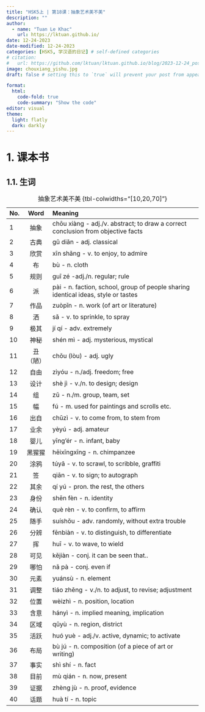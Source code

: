 ---
title: "HSK5上 | 第18课：抽象艺术美不美"
description: ""
author:
  - name: "Tuan Le Khac"
    url: https://lktuan.github.io/
date: 12-24-2023
date-modified: 12-24-2023
categories: [HSK5, 学汉语的日记] # self-defined categories
# citation: 
#   url: https://github.com/lktuan/lktuan.github.io/blog/2023-12-24_post/
image: chouxiang_yishu.jpg
draft: false # setting this to `true` will prevent your post from appearing on your listing page until you're ready!

format: 
  html: 
    code-fold: true
    code-summary: "Show the code"
editor: visual
theme:
  light: flatly
  dark: darkly
---

# 1. 课本书

## 1.1. 生词

| No. |   Word   | Meaning                                              |
|:----|:--------:|:-----------------------------------------------------|
|1|抽象|chōu xiàng - adj./v. abstract; to draw a correct conclusion from objective facts|
|2|古典|gǔ diǎn - adj. classical|
|3|欣赏|xīn shǎng - v. to enjoy, to admire|
|4|布|bù - n. cloth|
|5|规则|guī zé -adj./n. regular; rule|
|6|派|pài - n. faction, school, group of people sharing identical ideas, style or tastes|
|7|作品|zuòpǐn - n. work (of art or literature)|
|8|洒|sǎ - v. to sprinkle, to spray|
|9|极其|jí qí - adv. extremely|
|10|神秘|shén mì - adj. mysterious, mystical|
|11|丑（陋）|chǒu (lòu) - adj. ugly|
|12|自由|zìyóu - n./adj. freedom; free|
|13|设计|shè jì - v./n. to design; design|
|14|组|zǔ - n./m. group, team, set|
|15|幅|fú - m. used for paintings and scrolls etc.|
|16|出自|chūzì - v. to come from, to stem from|
|17|业余|yèyú - adj. amateur|
|18|婴儿|yīng'ér - n. infant, baby|
|19|黑猩猩|hēixīngxīng - n. chimpanzee|
|20|涂鸦|túyā - v. to scrawl, to scribble, graffiti|
|21|签|qiān - v. to sign; to autograph|
|22|其余|qí yú - pron. the rest, the others|
|23|身份|shēn fèn - n. identity|
|24|确认|què rèn - v. to confirm, to affirm|
|25|随手|suíshǒu - adv. randomly, without extra trouble|
|26|分辨|fēnbiàn - v. to distinguish, to differentiate|
|27|挥|huī - v. to wave, to wield|
|28|可见|kějiàn - conj. it can be seen that..|
|29|哪怕|nǎ pà - conj. even if|
|30|元素|yuánsù - n. element|
|31|调整|tiáo zhěng - v./n. to adjust, to revise; adjustment|
|32|位置|wèizhì - n. position, location|
|33|含意|hányì - n. implied meaning, implication|
|34|区域|qūyù - n. region, district|
|35|活跃|huó yuè - adj./v. active, dynamic; to activate|
|36|布局|bù jú - n. composition (of a piece of art or writing)|
|37|事实|shì shí - n. fact|
|38|目前|mù qián - n. now, present|
|39|证据|zhèng jù - n. proof, evidence|
|40|话题|huà tí - n. topic|
: 抽象艺术美不美 {tbl-colwidths="\[10,20,70\]"}